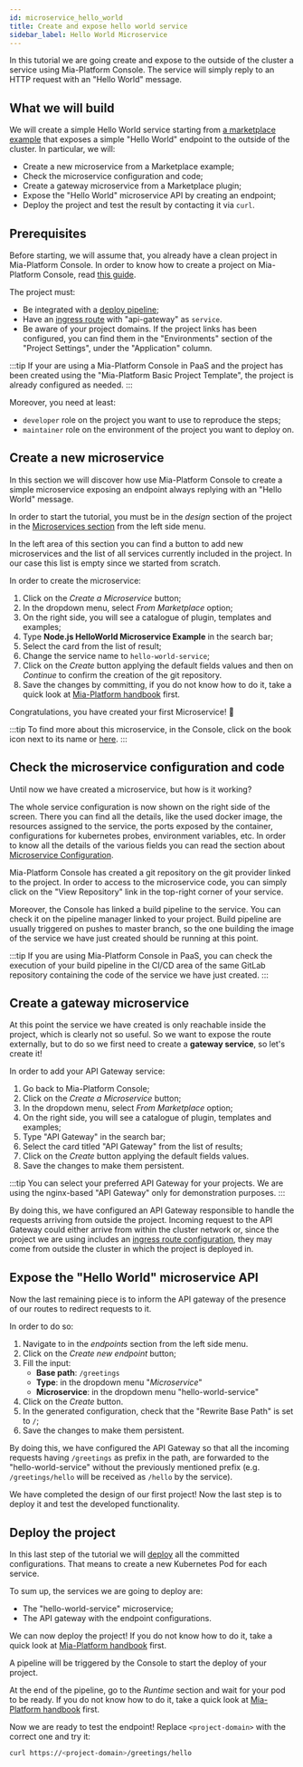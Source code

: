 ```yaml
---
id: microservice_hello_world
title: Create and expose hello world service
sidebar_label: Hello World Microservice
---
```



In this tutorial we are going create and expose to the outside of the cluster a service using Mia-Platform Console. The service will simply reply to an HTTP request with an "Hello World" message.

## What we will build

We will create a simple Hello World service starting from [a marketplace example](https://github.com/mia-platform-marketplace/Node.js-Hello-World-Microservice-Example) that exposes a simple "Hello World" endpoint to the outside of the cluster.
In particular, we will:

- Create a new microservice from a Marketplace example;
- Check the microservice configuration and code;
- Create a gateway microservice from a Marketplace plugin;
- Expose the "Hello World" microservice API by creating an endpoint;
- Deploy the project and test the result by contacting it via `curl`.

## Prerequisites

Before starting, we will assume that, you already have a clean project in Mia-Platform Console. In order to know how to create a project on Mia-Platform Console, read [this guide](/development_suite/set-up-infrastructure/create-project.mdx).

The project must:

- Be integrated with a [deploy pipeline](/development_suite/deploy/pipeline-configuration.md);
- Have an [ingress route](/paas/traefik.md) with "api-gateway" as `service`.
- Be aware of your project domains. If the project links has been configured, you can find them in the "Environments" section of the "Project Settings", under the "Application" column.

:::tip
If your are using a Mia-Platform Console in PaaS and the project has been created using the "Mia-Platform Basic Project Template", the project is already configured as needed.
:::

Moreover, you need at least:

- `developer` role on the project you want to use to reproduce the steps;
- `maintainer` role on the environment of the project you want to deploy on.

## Create a new microservice

In this section we will discover how use Mia-Platform Console to create a simple microservice exposing an endpoint always replying with an "Hello World" message.

In order to start the tutorial, you must be in the _design_ section of the project in the [Microservices section](/development_suite/api-console/api-design/services.md) from the left side menu.

In the left area of this section you can find a button to add new microservices and the list of all services currently included in the project. In our case this list is empty since we started from scratch.

In order to create the microservice:

1. Click on the _Create a Microservice_ button;
1. In the dropdown menu, select _From Marketplace_ option;
1. On the right side, you will see a catalogue of plugin, templates and examples;
1. Type **Node.js HelloWorld Microservice Example** in the search bar;
1. Select the card from the list of result;
1. Change the service name to `hello-world-service`;
1. Click on the _Create_ button applying the default fields values and then on _Continue_ to confirm the creation of the git repository.
1. Save the changes by committing, if you do not know how to do it, take a quick look at [Mia-Platform handbook](/tutorial/console/console_handbook.md#save-changes) first.

Congratulations, you have created your first Microservice! 🎉

:::tip
To find more about this microservice, in the Console, click on the book icon next to its name or [here](https://github.com/mia-platform-marketplace/Node.js-Hello-World-Microservice-Example).
:::

## Check the microservice configuration and code
Until now we have created a microservice, but how is it working?

The whole service configuration is now shown on the right side of the screen. There you can find all the details, like the used docker image, the resources assigned to the service, the ports exposed by the container, configurations for kubernetes probes, environment variables, etc. In order to know all the details of the various fields you can read the section about [Microservice Configuration](/development_suite/api-console/api-design/services.md#manage-microservices).

Mia-Platform Console has created a git repository on the git provider linked to the project. In order to access to the microservice code, you can simply click on the "View Repository" link in the top-right corner of your service.

Moreover, the Console has linked a build pipeline to the service. You can check it on the pipeline manager linked to your project. Build pipeline are usually triggered on pushes to master branch, so the one building the image of the service we have just created should be running at this point.

:::tip
If you are using Mia-Platform Console in PaaS, you can check the execution of your build pipeline in the CI/CD area of the same GitLab repository containing the code of the service we have just created.
:::

## Create a gateway microservice

At this point the service we have created is only reachable inside the project, which is clearly not so useful. So we want to expose the route externally, but to do so we first need to create a **gateway service**, so let's create it!

In order to add your API Gateway service:

1. Go back to Mia-Platform Console;
1. Click on the _Create a Microservice_ button;
1. In the dropdown menu, select _From Marketplace_ option;
1. On the right side, you will see a catalogue of plugin, templates and examples;
1. Type "API Gateway" in the search bar;
1. Select the card titled "API Gateway" from the list of results;
1. Click on the _Create_ button applying the default fields values.
1. Save the changes to make them persistent.

:::tip
You can select your preferred API Gateway for your projects. We are using the nginx-based "API Gateway" only for demonstration purposes.
:::

By doing this, we have configured an API Gateway responsible to handle the requests arriving from outside the project. Incoming request to the API Gateway could either arrive from within the cluster network or, since the project we are using includes an [ingress route configuration](#prerequisites), they may come from outside the cluster in which the project is deployed in.

## Expose the "Hello World" microservice API

Now the last remaining piece is to inform the API gateway of the presence of our routes to redirect requests to it.

In order to do so:

1. Navigate to in the _endpoints_ section from the left side menu.
1. Click on the _Create new endpoint_ button;
1. Fill the input:
   - **Base path**: `/greetings`
   - **Type**: in the dropdown menu "_Microservice_"
   - **Microservice**: in the dropdown menu "hello-world-service"
1. Click on the _Create_ button.
1. In the generated configuration, check that the "Rewrite Base Path" is set to `/`;
1. Save the changes to make them persistent.

By doing this, we have configured the API Gateway so that all the incoming requests having `/greetings` as prefix in the path, are forwarded to the "hello-world-service" without the previously mentioned prefix (e.g. `/greetings/hello` will be received as `/hello` by the service).

We have completed the design of our first project! Now the last step is to deploy it and test the developed functionality.

## Deploy the project

In this last step of the tutorial we will [deploy](/development_suite/deploy/deploy.md) all the committed configurations. That means to create a new Kubernetes Pod for each service.

To sum up, the services we are going to deploy are:

- The "hello-world-service" microservice;
- The API gateway with the endpoint configurations.

We can now deploy the project! If you do not know how to do it, take a quick look at [Mia-Platform handbook](/tutorial/console/console_handbook.md#deploy-changes) first.


A pipeline will be triggered by the Console to start the deploy of your project.

At the end of the pipeline, go to the _Runtime_ section and wait for your pod to be ready. If you do not know how to do it, take a quick look at [Mia-Platform handbook](/tutorial/console/console_handbook.md#monitor-runtime-system) first.

Now we are ready to test the endpoint!
Replace `<project-domain>` with the correct one and try it:

```sh
curl https://<project-domain>/greetings/hello
```
